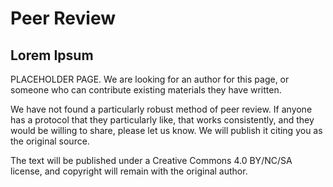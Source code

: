 # Peer Review {#peerreview630}

## Lorem Ipsum

PLACEHOLDER PAGE. We are looking for an author for this page, or someone who can contribute existing materials they have written. 

We have not found a particularly robust method of peer review. If anyone has a protocol that they particularly like, that works consistently, and they would be willing to share, please let us know. We will publish it citing you as the original source.

The text will be published under a Creative Commons 4.0 BY/NC/SA license, and copyright will remain with the original author.
